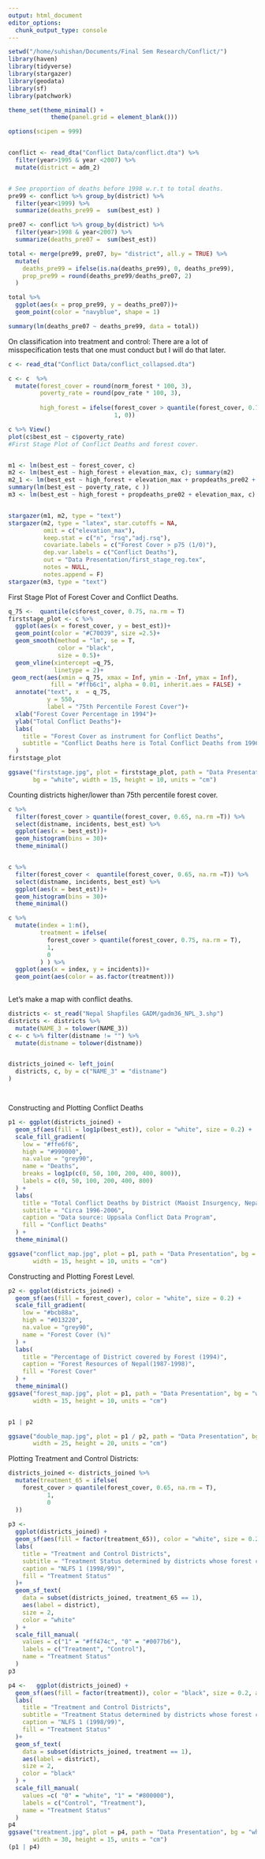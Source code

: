 ```yaml
---
output: html_document
editor_options: 
  chunk_output_type: console
---
```


```r
setwd("/home/suhishan/Documents/Final Sem Research/Conflict/")
library(haven)
library(tidyverse)
library(stargazer)
library(geodata)
library(sf)
library(patchwork)

theme_set(theme_minimal() +
            theme(panel.grid = element_blank()))

options(scipen = 999)


conflict <- read_dta("Conflict Data/conflict.dta") %>% 
  filter(year>1995 & year <2007) %>% 
  mutate(district = adm_2)


# See proportion of deaths before 1998 w.r.t to total deaths. 
pre99 <- conflict %>% group_by(district) %>% 
  filter(year<1999) %>% 
  summarize(deaths_pre99 =  sum(best_est) )

pre07 <- conflict %>% group_by(district) %>% 
  filter(year>1998 & year<2007) %>% 
  summarize(deaths_pre07 =  sum(best_est))

total <- merge(pre99, pre07, by= "district", all.y = TRUE) %>% 
  mutate(
    deaths_pre99 = ifelse(is.na(deaths_pre99), 0, deaths_pre99),
    prop_pre99 = round(deaths_pre99/deaths_pre07, 2)
  )

total %>% 
  ggplot(aes(x = prop_pre99, y = deaths_pre07))+
  geom_point(color = "navyblue", shape = 1)

summary(lm(deaths_pre07 ~ deaths_pre99, data = total))
```


On classification into treatment and control:
There are a lot of misspecification tests that one must conduct but I will do that later. 

```r
c <- read_dta("Conflict Data/conflict_collapsed.dta")

c <- c  %>% 
  mutate(forest_cover = round(norm_forest * 100, 3),
         poverty_rate = round(pov_rate * 100, 3),
         
         high_forest = ifelse(forest_cover > quantile(forest_cover, 0.75, na.rm =T),
                              1, 0))

c %>% View()
plot(c$best_est ~ c$poverty_rate)
#First Stage Plot of Conflict Deaths and forest cover.


m1 <- lm(best_est ~ forest_cover, c)
m2 <- lm(best_est ~ high_forest + elevation_max, c); summary(m2)
m2_1 <- lm(best_est ~ high_forest + elevation_max + propdeaths_pre02 + poverty_rate, c ); summary(m2_1)
summary(lm(best_est ~ poverty_rate, c ))
m3 <- lm(best_est ~ high_forest + propdeaths_pre02 + elevation_max, c)


stargazer(m1, m2, type = "text")
stargazer(m2, type = "latex", star.cutoffs = NA,
          omit = c("elevation_max"),
          keep.stat = c("n", "rsq","adj.rsq"),
          covariate.labels = c("Forest Cover > p75 (1/0)"),
          dep.var.labels = c("Conflict Deaths"),
          out = "Data Presentation/first_stage_reg.tex",
          notes = NULL,
          notes.append = F)
stargazer(m3, type = "text")

```

First Stage Plot of Forest Cover and Conflict Deaths.

```r

q_75 <-  quantile(c$forest_cover, 0.75, na.rm = T)
firststage_plot <- c %>% 
  ggplot(aes(x = forest_cover, y = best_est))+
  geom_point(color = "#C70039", size =2.5)+
  geom_smooth(method = "lm", se = T,
              color = "black",
              size = 0.5)+
  geom_vline(xintercept =q_75,
             linetype = 2)+
 geom_rect(aes(xmin = q_75, xmax = Inf, ymin = -Inf, ymax = Inf),
            fill = "#ffb6c1", alpha = 0.01, inherit.aes = FALSE) +
  annotate("text", x  = q_75,
           y = 550,
           label = "75th Percentile Forest Cover")+
  xlab("Forest Cover Percentage in 1994")+
  ylab("Total Conflict Deaths")+
  labs(
    title = "Forest Cover as instrument for Conflict Deaths",
    subtitle = "Conflict Deaths here is Total Conflict Deaths from 1996 to 2006"
  )
firststage_plot

ggsave("firststage.jpg", plot = firststage_plot, path = "Data Presentation",
       bg = "white", width = 15, height = 10, units = "cm")


```


Counting districts higher/lower than 75th percentile forest cover.

```r
c %>% 
  filter(forest_cover > quantile(forest_cover, 0.65, na.rm =T)) %>% 
  select(distname, incidents, best_est) %>% 
  ggplot(aes(x = best_est))+
  geom_histogram(bins = 30)+
  theme_minimal()


c %>% 
  filter(forest_cover <  quantile(forest_cover, 0.65, na.rm =T)) %>% 
  select(distname, incidents, best_est) %>% 
  ggplot(aes(x = best_est))+
  geom_histogram(bins = 30)+
  theme_minimal()

c %>% 
  mutate(index = 1:n(),
         treatment = ifelse(
           forest_cover > quantile(forest_cover, 0.75, na.rm = T), 
           1, 
           0
         ) ) %>% 
  ggplot(aes(x = index, y = incidents))+
  geom_point(aes(color = as.factor(treatment)))
  

```


Let's make a map with conflict deaths.

```r
districts <- st_read("Nepal Shapfiles GADM/gadm36_NPL_3.shp")
districts <- districts %>% 
  mutate(NAME_3 = tolower(NAME_3))
c <- c %>% filter(distname != "") %>% 
  mutate(distname = tolower(distname))


districts_joined <- left_join(
  districts, c, by = c("NAME_3" = "distname")
)




```

Constructing and Plotting Conflict Deaths
```r
p1 <- ggplot(districts_joined) +
  geom_sf(aes(fill = log1p(best_est)), color = "white", size = 0.2) +
  scale_fill_gradient(
    low = "#ffe6f6",
    high = "#990000",
    na.value = "grey90",
    name = "Deaths",
    breaks = log1p(c(0, 50, 100, 200, 400, 800)),
    labels = c(0, 50, 100, 200, 400, 800)
  ) +
  labs(
    title = "Total Conflict Deaths by District (Maoist Insurgency, Nepal)",
    subtitle = "Circa 1996-2006",
    caption = "Data source: Uppsala Conflict Data Program",
    fill = "Conflict Deaths"
  ) +
  theme_minimal()

ggsave("conflict_map.jpg", plot = p1, path = "Data Presentation", bg = "white",
       width = 15, height = 10, units = "cm")
```


Constructing and Plotting Forest Level.

```r
p2 <- ggplot(districts_joined) +
  geom_sf(aes(fill = forest_cover), color = "white", size = 0.2) +
  scale_fill_gradient(
    low = "#bcb88a",
    high = "#013220",
    na.value = "grey90",
    name = "Forest Cover (%)"
  ) +
  labs(
    title = "Percentage of District covered by Forest (1994)",
    caption = "Forest Resources of Nepal(1987-1998)",
    fill = "Forest Cover"
  ) +
  theme_minimal()
ggsave("forest_map.jpg", plot = p1, path = "Data Presentation", bg = "white",
       width = 15, height = 10, units = "cm")


p1 | p2

ggsave("double_map.jpg", plot = p1 / p2, path = "Data Presentation", bg = "white",
       width = 25, height = 20, units = "cm")

```


Plotting Treatment and Control Districts:

```r

districts_joined <- districts_joined %>% 
  mutate(treatment_65 = ifelse(
    forest_cover > quantile(forest_cover, 0.65, na.rm = T), 
           1, 
           0
  ))
  
p3 <- 
  ggplot(districts_joined) +
  geom_sf(aes(fill = factor(treatment_65)), color = "white", size = 0.2) +
  labs(
    title = "Treatment and Control Districts",
    subtitle = "Treatment Status determined by districts whose forest cover is higher than the 65th percentile",
    caption = "NLFS 1 (1998/99)",
    fill = "Treatment Status"
  )+
  geom_sf_text(
    data = subset(districts_joined, treatment_65 == 1),
    aes(label = district),
    size = 2,
    color = "white"
  ) +
  scale_fill_manual(
    values = c("1" = "#ff474c", "0" = "#0077b6"),
    labels = c("Treatment", "Control"),
    name = "Treatment Status"
  )
p3

p4 <-   ggplot(districts_joined) +
  geom_sf(aes(fill = factor(treatment)), color = "black", size = 0.2, alpha = 0.8) +
  labs(
    title = "Treatment and Control Districts",
    subtitle = "Treatment Status determined by districts whose forest cover is higher than the 75th percentile",
    caption = "NLFS 1 (1998/99)",
    fill = "Treatment Status"
  )+
  geom_sf_text(
    data = subset(districts_joined, treatment == 1),
    aes(label = district),
    size = 2,
    color = "black"
  ) +
  scale_fill_manual(
    values =c( "0" = "white", "1" = "#800000"),
    labels = c("Control", "Treatment"),
    name = "Treatment Status"
  )
p4
ggsave("treatment.jpg", plot = p4, path = "Data Presentation", bg = "white",
       width = 30, height = 15, units = "cm")
(p1 | p4)
```

